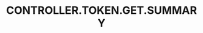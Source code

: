 ---
title: 'CONTROLLER.TOKEN.GET.SUMMARY'
openapi: '/cn/api-reference/openapi-cn.json GET /token/{chain}/{tokenAddress}'
---